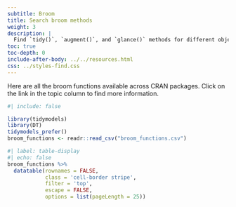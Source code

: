 ```yaml
---
subtitle: Broom
title: Search broom methods
weight: 3
description: | 
  Find `tidy()`, `augment()`, and `glance()` methods for different objects.
toc: true
toc-depth: 0
include-after-body: ../../resources.html
css: ../styles-find.css
---
```


Here are all the broom functions available across CRAN packages. Click on the link in the topic column to find more information.



```r
#| include: false

library(tidymodels)
library(DT)
tidymodels_prefer()
broom_functions <- readr::read_csv("broom_functions.csv")
```

```r
#| label: table-display
#| echo: false
broom_functions %>% 
  datatable(rownames = FALSE,
            class = 'cell-border stripe',
            filter = 'top',
            escape = FALSE,
            options = list(pageLength = 25))
```

